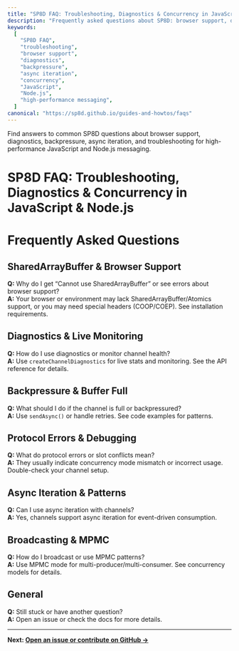 ```yaml
---
title: "SP8D FAQ: Troubleshooting, Diagnostics & Concurrency in JavaScript & Node.js"
description: "Frequently asked questions about SP8D: browser support, diagnostics, backpressure, async iteration, and troubleshooting for high-performance JavaScript and Node.js messaging."
keywords:
  [
    "SP8D FAQ",
    "troubleshooting",
    "browser support",
    "diagnostics",
    "backpressure",
    "async iteration",
    "concurrency",
    "JavaScript",
    "Node.js",
    "high-performance messaging",
  ]
canonical: "https://sp8d.github.io/guides-and-howtos/faqs"
---
```


Find answers to common SP8D questions about browser support, diagnostics, backpressure, async iteration, and troubleshooting for high-performance JavaScript and Node.js messaging.

# SP8D FAQ: Troubleshooting, Diagnostics & Concurrency in JavaScript & Node.js


# Frequently Asked Questions

## SharedArrayBuffer & Browser Support

**Q:** Why do I get “Cannot use SharedArrayBuffer” or see errors about browser support?  
**A:** Your browser or environment may lack SharedArrayBuffer/Atomics support, or you may need special headers (COOP/COEP). See installation requirements.

## Diagnostics & Live Monitoring

**Q:** How do I use diagnostics or monitor channel health?  
**A:** Use `createChannelDiagnostics` for live stats and monitoring. See the API reference for details.

## Backpressure & Buffer Full

**Q:** What should I do if the channel is full or backpressured?  
**A:** Use `sendAsync()` or handle retries. See code examples for patterns.

## Protocol Errors & Debugging

**Q:** What do protocol errors or slot conflicts mean?  
**A:** They usually indicate concurrency mode mismatch or incorrect usage. Double-check your channel setup.

## Async Iteration & Patterns

**Q:** Can I use async iteration with channels?  
**A:** Yes, channels support async iteration for event-driven consumption.

## Broadcasting & MPMC

**Q:** How do I broadcast or use MPMC patterns?  
**A:** Use MPMC mode for multi-producer/multi-consumer. See concurrency models for details.

## General

**Q:** Still stuck or have another question?  
**A:** Open an issue or check the docs for more details.

---

**Next: [Open an issue or contribute on GitHub →](https://github.com/SP8D/sp8d/issues)**
